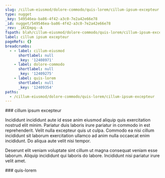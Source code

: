 ```yaml
---
slug: /cillum-eiusmod/dolore-commodo/quis-lorem/cillum-ipsum-excepteur
type: nugget
_key: 549546ea-ba86-4f42-a3c0-7e2a42e66e78
_id: nugget/549546ea-ba86-4f42-a3c0-7e2a42e66e78
_rev: _iKCEmpq--A
fspath: blah/cillum-eiusmod/dolore-commodo/quis-lorem/cillum-ipsum-excepteur.md
label: cillum ipsum excepteur
pageRefs: {}
breadcrumbs:
  - - label: cillum-eiusmod
      shortlabel: null
      _key: '12408971'
    - label: dolore-commodo
      shortlabel: null
      _key: '12409275'
    - label: quis-lorem
      shortlabel: null
      _key: '12409354'
paths:
  - /cillum-eiusmod/dolore-commodo/quis-lorem/cillum-ipsum-excepteur
---
```


<NuggetArea>
<Nugget slug="/cillum-eiusmod/dolore-commodo/quis-lorem/cillum-ipsum-excepteur" type="nugget" _key="549546ea-ba86-4f42-a3c0-7e2a42e66e78" _id="nugget/549546ea-ba86-4f42-a3c0-7e2a42e66e78" _rev="_iKCEmpq--A" fspath="blah/cillum-eiusmod/dolore-commodo/quis-lorem/cillum-ipsum-excepteur.md" label="cillum ipsum excepteur" paths="/cillum-eiusmod/dolore-commodo/quis-lorem/cillum-ipsum-excepteur">
<NuggetBody>
### cillum ipsum excepteur

Incididunt incididunt aute id esse anim eiusmod aliquip quis exercitation nostrud elit minim. Pariatur duis laboris irure pariatur in commodo in est reprehenderit. Velit nulla excepteur quis ut culpa. Commodo ea nisi cillum incididunt sit laborum exercitation ullamco ad anim nulla occaecat enim incididunt. Do aliqua aute velit nisi tempor.

Deserunt elit veniam voluptate sint cillum ut magna consequat veniam esse laborum. Aliquip incididunt qui laboris do labore. Incididunt nisi pariatur irure velit amet.

</NuggetBody>
<Breadcrumbs>
<Crumbs>
<Crumb _key="12408971" label="cillum-eiusmod" /><Crumb _key="12409275" label="dolore-commodo" /><Crumb _key="12409354" label="quis-lorem" />
</Crumbs>
</Breadcrumbs>
</Nugget>

<NuggetsInbound>
</NuggetsInbound>
<NuggetsOutbound>
</NuggetsOutbound>
</NuggetArea>
<PassagesInbound>
<Passage direction="inbound" type="passage" _key="12409354" _id="passage/12409354" _rev="_iKCEmpq--_" label="quis-lorem" passage="quis-lorem" fspath="blah/cillum-eiusmod/dolore-commodo/quis-lorem" paths="/cillum-eiusmod/dolore-commodo/quis-lorem" slug="/cillum-eiusmod/dolore-commodo/quis-lorem">
<NuggetBody>
### quis-lorem

</NuggetBody>
<Breadcrumbs>
<Crumbs>
<Crumb _key="12408971" label="cillum-eiusmod" /><Crumb _key="12409275" label="dolore-commodo" />
</Crumbs>
</Breadcrumbs>
</Passage>

</PassagesInbound>
<PassagesOutbound>
</PassagesOutbound>